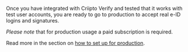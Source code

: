 Once you have integrated with Criipto Verify and tested that it works with test user accounts, you are ready to go to production to accept real e-ID logins and signatures.

_Please note_ that for production usage a paid subscription is required.

Read more in the section on [how to set up for production](/verify/guides/production).